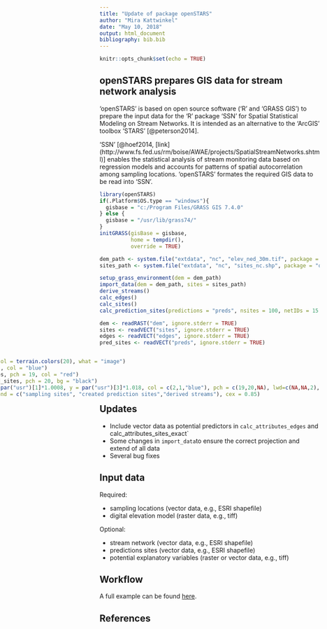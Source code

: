 ```yaml
---
title: "Update of package openSTARS"
author: "Mira Kattwinkel"
date: "May 10, 2018"
output: html_document
bibliography: bib.bib
---
```


```r
knitr::opts_chunk$set(echo = TRUE)
```

## openSTARS prepares GIS data for stream network analysis
'openSTARS' is based on open source software ('R' and 'GRASS GIS') to prepare the
input data for the 'R' package 'SSN' for Spatial Statistical Modeling on Stream Networks.
It is intended as an alternative to the 'ArcGIS' toolbox 'STARS' [@peterson2014]. 

'SSN' [@hoef2014, [link](http://www.fs.fed.us/rm/boise/AWAE/projects/SpatialStreamNetworks.shtml)]
enables the statistical analysis of stream monitoring data based on regression models
and accounts for patterns of spatial autocorrelation among sampling locations.
'openSTARS' formates the required GIS data to be read into 'SSN'.

```r
library(openSTARS)
if(.Platform$OS.type == "windows"){
  gisbase = "c:/Program Files/GRASS GIS 7.4.0"
} else {
  gisbase = "/usr/lib/grass74/"
}
initGRASS(gisBase = gisbase,
          home = tempdir(),
          override = TRUE)

dem_path <- system.file("extdata", "nc", "elev_ned_30m.tif", package = "openSTARS")
sites_path <- system.file("extdata", "nc", "sites_nc.shp", package = "openSTARS")

setup_grass_environment(dem = dem_path)
import_data(dem = dem_path, sites = sites_path)
derive_streams()
calc_edges()
calc_sites()
calc_prediction_sites(predictions = "preds", nsites = 100, netIDs = 15 )

dem <- readRAST("dem", ignore.stderr = TRUE)
sites <- readVECT("sites", ignore.stderr = TRUE)
edges <- readVECT("edges", ignore.stderr = TRUE)
pred_sites <- readVECT("preds", ignore.stderr = TRUE)
```

<div style = "float:right; position: relative;"> 
``` r
plot(dem, col = terrain.colors(20), what = "image")
lines(edges, col = "blue")
points(sites, pch = 19, col = "red")
points(pred_sites, pch = 20, bg = "black")
legend(x = par("usr")[1]*1.0008, y = par("usr")[3]*1.018, col = c(2,1,"blue"), pch = c(19,20,NA), lwd=c(NA,NA,2),
       legend = c("sampling sites", "created prediction sites","derived streams"), cex = 0.85)
```
</div>

## Updates
* Include vector data as potential predictors in `calc_attributes_edges` and calc_attributes_sites_exact`
* Some changes in `import_data`to ensure the correct projection and extend of all data
* Several bug fixes

## Input data
Required:

* sampling locations (vector data, e.g., ESRI shapefile)
* digital elevation model (raster data, e.g., tiff)

Optional:

* stream network (vector data, e.g., ESRI shapefile)
* predictions sites (vector data, e.g., ESRI shapefile)
* potential explanatory variables (raster or vector data, e.g., tiff)

## Workflow
A full example can be found [here](https://github.com/MiKatt/openSTARS/blob/master/README.md).

## References